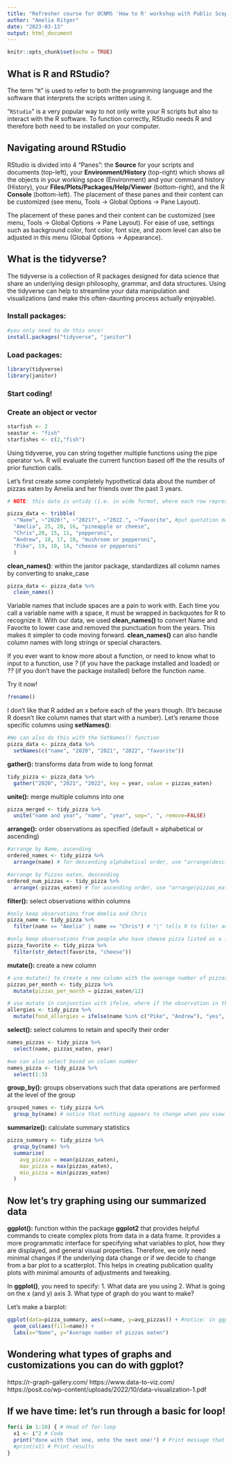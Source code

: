 ```yaml
---
title: "Refresher course for OCNMS 'How to R' workshop with Public Scoping Comments"
author: "Amelia Ritger"
date: "2023-03-13"
output: html_document
---
```


```r
knitr::opts_chunk$set(echo = TRUE)
```

## **What is R and RStudio?**

The term "`R`" is used to refer to both the programming language and the software that interprets the scripts written using it.

"`RStudio`" is a very popular way to not only write your R scripts but also to interact with the R software. To function correctly, RStudio needs R and therefore both need to be installed on your computer.

## **Navigating around RStudio**

RStudio is divided into 4 "Panes": the **Source** for your scripts and documents (top-left), your **Environment/History** (top-right) which shows all the objects in your working space (Environment) and your command history (History), your **Files/Plots/Packages/Help/Viewer** (bottom-right), and the R **Console** (bottom-left). The placement of these panes and their content can be customized (see menu, Tools -\> Global Options -\> Pane Layout).

The placement of these panes and their content can be customized (see menu, Tools -> Global Options -> Pane Layout). For ease of use, settings such as background color, font color, font size, and zoom level can also be adjusted in this menu (Global Options -> Appearance).

## **What is the tidyverse?**

The tidyverse is a collection of R packages designed for data science that share an underlying design philosophy, grammar, and data structures. Using the tidyverse can help to streamline your data manipulation and visualizations (and make this often-daunting process actually enjoyable).

### Install packages: 

```r
#you only need to do this once!
install.packages("tidyverse", "janitor")
```

### Load packages:

```r
library(tidyverse)
library(janitor)
```

### Start coding!

### Create an object or vector
```r
starfish <- 2
seastar <- "fish"
starfishes <- c(2,"fish")
```

Using tidyverse, you can string together multiple functions using the pipe operator `%>%`. R will evaluate the current function based off the the results of prior function calls.

Let's first create some completely hypothetical data about the number of pizzas eaten by Amelia and her friends over the past 3 years.

```r
# NOTE: this data is untidy (i.e. in wide format, where each row represents three observations, not one)

pizza_data <- tribble(
  ~"Name", ~"2020!", ~"2021?", ~"2022.", ~"Favorite", #put quotation marks around years so R treats them as characters, not numbers
  "Amelia", 25, 20, 16, "pineapple or cheese",
  "Chris",20, 15, 11, "pepperoni",
  "Andrew", 18, 17, 10, "mushroom or pepperoni",
  "Pike", 19, 10, 14, "cheese or pepperoni"
  )
```

**clean_names()**: within the janitor package, standardizes all column names by converting to snake_case
```r
pizza_data <- pizza_data %>%
  clean_names()
```
Variable names that include spaces are a pain to work with. Each time you call a variable name with a space, it must be wrapped in backquotes for R to recognize it. With our data, we used **clean_names()** to convert Name and Favorite to lower case and removed the punctuation from the years. This makes it simpler to code moving forward. **clean_names()** can also handle column names with long strings or special characters.

If you ever want to know more about a function, or need to know what to input to a function, use *?* (if you have the package installed and loaded) or *??* (if you don't have the package installed) before the function name.

Try it now!
```r
?rename()
```

I don't like that R added an x before each of the years though. (It's because R doesn't like column names that start with a number). Let's rename those specific columns using **setNames()**:
```r
#We can also do this with the SetNames() function
pizza_data <- pizza_data %>%
  setNames(c("name", "2020", "2021", "2022", "favorite"))
```

**gather():** transforms data from wide to long format
```r
tidy_pizza <- pizza_data %>% 
  gather("2020", "2021", "2022", key = year, value = pizzas_eaten)
```

**unite():** merge multiple columns into one
```r
pizza_merged <- tidy_pizza %>%
  unite("name and year", "name", "year", sep=", ", remove=FALSE)
```

**arrange():** order observations as specified (default = alphabetical or ascending)
```r
#arrange by Name, ascending
ordered_names <- tidy_pizza %>% 
  arrange(name) # for descending alphabetical order, use "arrange(desc(names))"

#arrange by Pizzas eaten, descending
ordered_num_pizzas <- tidy_pizza %>% 
  arrange(-pizzas_eaten) # for ascending order, use "arrange(pizzas_eaten)"
```

**filter():** select observations within columns
```r
#only keep observations from Amelia and Chris
pizza_name <- tidy_pizza %>% 
  filter(name == "Amelia" | name == "Chris") # "|" tells R to filter any observations that match "Amelia" OR "Chris"

#only keep observations from people who have cheese pizza listed as a favorite
pizza_favorite <- tidy_pizza %>%
  filter(str_detect(favorite, "cheese"))
```

**mutate():** create a new column 
```r
# use mutate() to create a new column with the average number of pizzas eaten per month
pizzas_per_month <- tidy_pizza %>% 
  mutate(pizzas_per_month = pizzas_eaten/12)

# use mutate in conjunction with ifelse, where if the observation in the 'name' column matches "Pike" or "Andrew", report "yes". If not, report "no".
allergies <- tidy_pizza %>% 
  mutate(food_allergies = ifelse(name %in% c("Pike", "Andrew"), "yes", "no")) 
```

**select():** select columns to retain and specify their order
```r
names_pizzas <- tidy_pizza %>% 
  select(name, pizzas_eaten, year)

#we can also select based on column number
names_pizza <- tidy_pizza %>%
  select(1:3)
```

**group_by():** groups observations such that data operations are performed at the level of the group
```r
grouped_names <- tidy_pizza %>% 
  group_by(name) # notice that nothing appears to change when you view 'grouped_df.' See the next summarize() function for further example.
```

**summarize():** calculate summary statistics
```r
pizza_summary <- tidy_pizza %>% 
  group_by(name) %>% 
  summarize(
    avg_pizzas = mean(pizzas_eaten),
    max_pizza = max(pizzas_eaten),
    min_pizza = min(pizzas_eaten)
  )
```

## Now let's try graphing using our summarized data

**ggplot():** function within the package **ggplot2** that provides helpful commands to create complex plots from data in a data frame. It provides a more programmatic interface for specifying what variables to plot, how they are displayed, and general visual properties. Therefore, we only need minimal changes if the underlying data change or if we decide to change from a bar plot to a scatterplot. This helps in creating publication quality plots with minimal amounts of adjustments and tweaking.

In **ggplot()**, you need to specify:
1. What data are you using
2. What is going on the x (and y) axis
3. What type of graph do you want to make?

Let's make a barplot:
```r
ggplot(data=pizza_summary, aes(x=name, y=avg_pizzas)) + #notice: in ggplot, we now use + and not %>%
  geom_col(aes(fill=name)) +
  labs(x="Name", y="Average number of pizzas eaten")
```

## Wondering what types of graphs and customizations you can do with ggplot?
https://r-graph-gallery.com/
https://www.data-to-viz.com/
https://posit.co/wp-content/uploads/2022/10/data-visualization-1.pdf


## If we have time: let's run through a basic for loop!
```r
for(i in 1:10) { # Head of for-loop
  x1 <- i^2 # Code
  print("done with that one, onto the next one!") # Print message that the iteration completed
  #print(x1) # Print results
}
```

